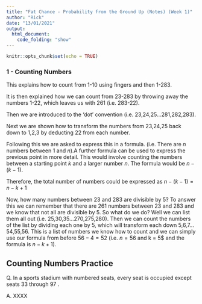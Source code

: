 ---
title: "Fat Chance - Probability from the Ground Up (Notes) (Week 1)"
author: "Rick"
date: "13/01/2021"
output: 
  html_document:
    code_folding: "show"
---

```{r setup, include=FALSE}
knitr::opts_chunk$set(echo = TRUE)
```

### 1 - Counting Numbers

This explains how to count from 1-10 using fingers and then 1-283.

It is then explained how we can count from 23-283 by throwing away the numbers 1-22, which leaves us with 261 (i.e. 283-22).

Then we are introduced to the 'dot' convention (i.e. 23,24,25...281,282,283).

Next we are shown how to transform the numbers from 23,24,25 back down to 1,2,3 by deducting 22 from each number.

Following this we are asked to express this in a formula. (i.e. There are *n* numbers between 1 and *n*).A further formula can be used to express the previous point in more detail. This would involve counting the numbers between a starting point *k* and a larger number *n*. The formula would be $n - (k - 1)$. 

Therefore, the total number of numbers could be expressed as $n - (k - 1) = n - k + 1$

Now, how many numbers between 23 and 283 are divisible by 5? To answer this we can remember that there are 261 numbers between 23 and 283 and we know that not all are divisible by 5. So what do we do? Well we can list them all out (i.e. 25,30,35...270,275,280). Then we can count the numbers of the list by dividing each one by 5, which will transform each down 5,6,7...54,55,56. This is a list of numbers we know how to count and we can simply use our formula from before $56 - 4 = 52$ (i.e. $n = 56$ and k = 5$ and the formula is $n - k + 1$). 

## Counting Numbers Practice

Q. In a sports stadium with numbered seats, every seat is occupied except seats  33  through  97 .

A. XXXX
